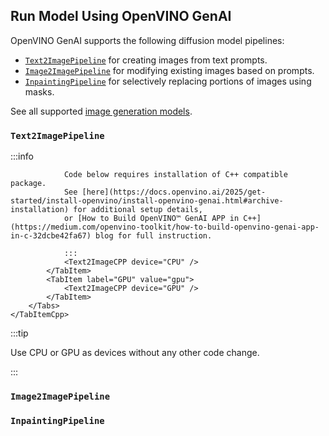 


## Run Model Using OpenVINO GenAI

OpenVINO GenAI supports the following diffusion model pipelines:
- [`Text2ImagePipeline`](https://docs.openvino.ai/2025/api/genai_api/_autosummary/openvino_genai.Text2ImagePipeline.html) for creating images from text prompts.
- [`Image2ImagePipeline`](https://docs.openvino.ai/2025/api/genai_api/_autosummary/openvino_genai.Image2ImagePipeline.html) for modifying existing images based on prompts.
- [`InpaintingPipeline`](https://docs.openvino.ai/2025/api/genai_api/_autosummary/openvino_genai.InpaintingPipeline.html) for selectively replacing portions of images using masks.

See all supported [image generation models](/docs/supported-models/#image-generation-models).

### `Text2ImagePipeline`

<LanguageTabs>
    <TabItemPython>
        <Tabs groupId="device">
            <TabItem label="CPU" value="cpu">
                <Text2ImagePython device="CPU" />
            </TabItem>
            <TabItem label="GPU" value="gpu">
                <Text2ImagePython device="GPU" />
            </TabItem>
        </Tabs>
    </TabItemPython>
    <TabItemCpp>
        <Tabs groupId="device">
            <TabItem label="CPU" value="cpu">
                :::info

                Code below requires installation of C++ compatible package.
                See [here](https://docs.openvino.ai/2025/get-started/install-openvino/install-openvino-genai.html#archive-installation) for additional setup details,
                or [How to Build OpenVINO™ GenAI APP in C++](https://medium.com/openvino-toolkit/how-to-build-openvino-genai-app-in-c-32dcbe42fa67) blog for full instruction.

                :::
                <Text2ImageCPP device="CPU" />
            </TabItem>
            <TabItem label="GPU" value="gpu">
                <Text2ImageCPP device="GPU" />
            </TabItem>
        </Tabs>
    </TabItemCpp>
</LanguageTabs>

:::tip

Use CPU or GPU as devices without any other code change.

:::

### `Image2ImagePipeline`

<LanguageTabs>
    <TabItemPython>
        <Tabs groupId="device">
            <TabItem label="CPU" value="cpu">
                <Image2ImagePython device="CPU" />
            </TabItem>
            <TabItem label="GPU" value="gpu">
                <Image2ImagePython device="GPU" />
            </TabItem>
        </Tabs>
    </TabItemPython>
    <TabItemCpp>
        <Tabs groupId="device">
            <TabItem label="CPU" value="cpu">
                <Image2ImageCPP device="CPU" />
            </TabItem>
            <TabItem label="GPU" value="gpu">
                <Image2ImageCPP device="GPU" />
            </TabItem>
        </Tabs>
    </TabItemCpp>
</LanguageTabs>

### `InpaintingPipeline`

<LanguageTabs>
    <TabItemPython>
        <Tabs groupId="device">
            <TabItem label="CPU" value="cpu">
                <InpaintingPython device="CPU" />
            </TabItem>
            <TabItem label="GPU" value="gpu">
                <InpaintingPython device="GPU" />
            </TabItem>
        </Tabs>
    </TabItemPython>
    <TabItemCpp>
        <Tabs groupId="device">
            <TabItem label="CPU" value="cpu">
                <InpaintingCPP device="CPU" />
            </TabItem>
            <TabItem label="GPU" value="gpu">
                <InpaintingCPP device="GPU" />
            </TabItem>
        </Tabs>
    </TabItemCpp>
</LanguageTabs>

